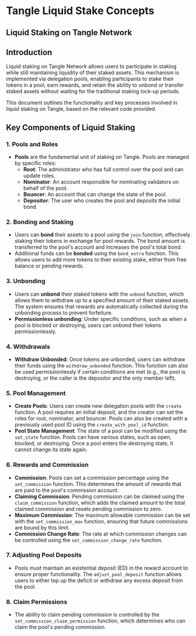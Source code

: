 # Tangle Liquid Stake Concepts

## Liquid Staking on Tangle Network

## Introduction

Liquid staking on Tangle Network allows users to participate in staking while still maintaining liquidity of their staked assets. This mechanism is implemented via delegation pools, enabling participants to stake their tokens in a pool, earn rewards, and retain the ability to unbond or transfer staked assets without waiting for the traditional staking lock-up periods. 

This document outlines the functionality and key processes involved in liquid staking on Tangle, based on the relevant code provided. 

## Key Components of Liquid Staking

### 1. **Pools and Roles**
   - **Pools** are the fundamental unit of staking on Tangle. Pools are managed by specific roles:
     - **Root**: The administrator who has full control over the pool and can update roles.
     - **Nominator**: An account responsible for nominating validators on behalf of the pool.
     - **Bouncer**: An account that can change the state of the pool.
     - **Depositor**: The user who creates the pool and deposits the initial bond.

### 2. **Bonding and Staking**
   - Users can **bond** their assets to a pool using the `join` function, effectively staking their tokens in exchange for pool rewards. The bond amount is transferred to the pool's account and increases the pool's total bond.
   - Additional funds can be **bonded** using the `bond_extra` function. This allows users to add more tokens to their existing stake, either from free balance or pending rewards.

### 3. **Unbonding**
   - Users can **unbond** their staked tokens with the `unbond` function, which allows them to withdraw up to a specified amount of their staked assets. The system ensures that rewards are automatically collected during the unbonding process to prevent forfeiture.
   - **Permissionless unbonding**: Under specific conditions, such as when a pool is blocked or destroying, users can unbond their tokens permissionlessly.

### 4. **Withdrawals**
   - **Withdraw Unbonded**: Once tokens are unbonded, users can withdraw their funds using the `withdraw_unbonded` function. This function can also be used permissionlessly if certain conditions are met (e.g., the pool is destroying, or the caller is the depositor and the only member left).

### 5. **Pool Management**
   - **Create Pools**: Users can create new delegation pools with the `create` function. A pool requires an initial deposit, and the creator can set the roles for root, nominator, and bouncer. Pools can also be created with a previously used pool ID using the `create_with_pool_id` function.
   - **Pool State Management**: The state of a pool can be modified using the `set_state` function. Pools can have various states, such as open, blocked, or destroying. Once a pool enters the destroying state, it cannot change its state again.

### 6. **Rewards and Commission**
   - **Commission**: Pools can set a commission percentage using the `set_commission` function. This determines the amount of rewards that are paid to the pool's commission account. 
   - **Claiming Commission**: Pending commission can be claimed using the `claim_commission` function, which adds the claimed amount to the total claimed commission and resets pending commission to zero.
   - **Maximum Commission**: The maximum allowable commission can be set with the `set_commission_max` function, ensuring that future commissions are bound by this limit.
   - **Commission Change Rate**: The rate at which commission changes can be controlled using the `set_commission_change_rate` function.

### 7. **Adjusting Pool Deposits**
   - Pools must maintain an existential deposit (ED) in the reward account to ensure proper functionality. The `adjust_pool_deposit` function allows users to either top up the deficit or withdraw any excess deposit from the pool.

### 8. **Claim Permissions**
   - The ability to claim pending commission is controlled by the `set_commission_claim_permission` function, which determines who can claim the pool's pending commission.


